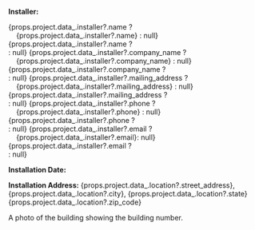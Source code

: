 **Installer:**<br/>

{props.project.data_.installer?.name ? <span>&nbsp;&nbsp;&nbsp;&nbsp;{props.project.data_.installer?.name}</span> : null} {props.project.data_.installer?.name ? <br/>: null}
{props.project.data_.installer?.company_name ? <span>&nbsp;&nbsp;&nbsp;&nbsp;{props.project.data_.installer?.company_name}</span> : null}{props.project.data_.installer?.company_name ? <br/>: null}
{props.project.data_.installer?.mailing_address ? <span>&nbsp;&nbsp;&nbsp;&nbsp;{props.project.data_.installer?.mailing_address}</span> : null}{props.project.data_.installer?.mailing_address ? <br/>: null}
{props.project.data_.installer?.phone ? <span>&nbsp;&nbsp;&nbsp;&nbsp;{props.project.data_.installer?.phone} </span>: null}{props.project.data_.installer?.phone ? <br/>: null}
{props.project.data_.installer?.email ? <span>&nbsp;&nbsp;&nbsp;&nbsp;{props.project.data_.installer?.email}</span>: null} {props.project.data_.installer?.email ? <br/>: null}

 
**Installation Date:**  <DateStr date={props.data.install_date}/> 

**Installation Address:** {props.project.data_.location?.street_address}, {props.project.data_.location?.city}, {props.project.data_.location?.state} {props.project.data_.location?.zip_code}

<Photo id="building_number_photo" label="Building Number" project={props.project} required>
      A photo of the building showing the building number.
</Photo>